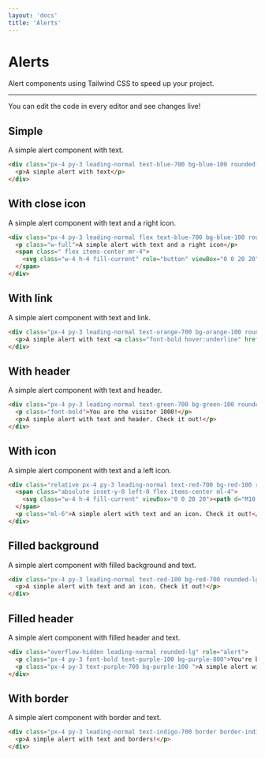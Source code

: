 ```yaml
---
layout: 'docs'
title: 'Alerts'
---
```


# Alerts

Alert components using Tailwind CSS to speed up your project.

---

You can edit the code in every editor and see changes live!

## Simple

A simple alert component with text.

```html live
<div class="px-4 py-3 leading-normal text-blue-700 bg-blue-100 rounded-lg" role="alert">
  <p>A simple alert with text</p>
</div>
```

## With close icon

A simple alert component with text and a right icon.

```html live
<div class="px-4 py-3 leading-normal flex text-blue-700 bg-blue-100 rounded-lg " role="alert">
  <p class="w-full">A simple alert with text and a right icon</p>
  <span class=" flex items-center mr-4">
    <svg class="w-4 h-4 fill-current" role="button" viewBox="0 0 20 20"><path d="M4.293 4.293a1 1 0 011.414 0L10 8.586l4.293-4.293a1 1 0 111.414 1.414L11.414 10l4.293 4.293a1 1 0 01-1.414 1.414L10 11.414l-4.293 4.293a1 1 0 01-1.414-1.414L8.586 10 4.293 5.707a1 1 0 010-1.414z" clip-rule="evenodd" fill-rule="evenodd"></path></svg>
  </span>
</div>
```

## With link

A simple alert component with text and link.

```html live
<div class="px-4 py-3 leading-normal text-orange-700 bg-orange-100 rounded-lg" role="alert">
  <p>A simple alert with text <a class="font-bold hover:underline" href="#">and a link</a>. Check it out!</p>
</div>
```


## With header

A simple alert component with text and header.

```html live
<div class="px-4 py-3 leading-normal text-green-700 bg-green-100 rounded-lg" role="alert">
  <p class="font-bold">You are the visitor 1000!</p>
  <p>A simple alert with text and header. Check it out!</p>
</div>
```

## With icon

A simple alert component with text and a left icon.

```html live
<div class="relative px-4 py-3 leading-normal text-red-700 bg-red-100 rounded-lg" role="alert">
  <span class="absolute inset-y-0 left-0 flex items-center ml-4">
    <svg class="w-4 h-4 fill-current" viewBox="0 0 20 20"><path d="M10 18a8 8 0 100-16 8 8 0 000 16zM8.707 7.293a1 1 0 00-1.414 1.414L8.586 10l-1.293 1.293a1 1 0 101.414 1.414L10 11.414l1.293 1.293a1 1 0 001.414-1.414L11.414 10l1.293-1.293a1 1 0 00-1.414-1.414L10 8.586 8.707 7.293z" clip-rule="evenodd" fill-rule="evenodd"></path></svg>
  </span>
  <p class="ml-6">A simple alert with text and an icon. Check it out!</p>
</div>
```

## Filled background

A simple alert component with filled background and text.

```html live
<div class="px-4 py-3 leading-normal text-red-100 bg-red-700 rounded-lg" role="alert">
  <p>A simple alert with text and an icon. Check it out!</p>
</div>
```

## Filled header

A simple alert component with filled header and text.

```html live
<div class="overflow-hidden leading-normal rounded-lg" role="alert">
  <p class="px-4 py-3 font-bold text-purple-100 bg-purple-800">You're being notified</p>
  <p class="px-4 py-3 text-purple-700 bg-purple-100 ">A simple alert with text and a filled header. Check it out!</p>
</div>
```

## With border

A simple alert component with border and text.

```html live
<div class="px-4 py-3 leading-normal text-indigo-700 border border-indigo-500 rounded-lg" role="alert">
  <p>A simple alert with text and borders!</p>
</div>
```
